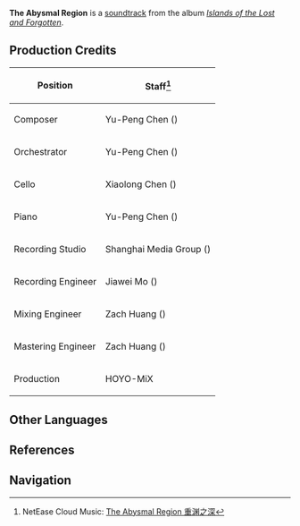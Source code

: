 {{Soundtrack Infobox
|title          =
|image          = Islands of the Lost and Forgotten.png
|album          = Islands of the Lost and Forgotten
|disc           = 2
|number         = 33
|featured       =
|featured2      =
|featured3      =
|featured_disc  =
|featured_disc2 =
|featured_disc3 =
|youtube_id     = -pPCKzy45gs
|youtube_time   = 1
|spotify_id     = 4jJFbX17jkBG9tE7KsyrlW
|played_in      = Enkanomiya
|during         = [[Enkanomiya]]
|domain         =
|previous       = Sink Into Oblivion
|next           = The Glooming Light
}}
'''The Abysmal Region''' is a [[soundtrack]] from the album ''[[Islands of the Lost and Forgotten]]''.

==Production Credits==
{| class="wikitable" style="text-align:left; height:0.5em"
! Position
! Staff<ref>NetEase Cloud Music: [https://music.163.com/#/song?id=1937111392 The Abysmal Region 重渊之深]</ref>
|-
! Composer
| Yu-Peng Chen ({{Lang|zh=陈致逸|mini=1}})
|-
! Orchestrator
| Yu-Peng Chen ({{Lang|zh=陈致逸|mini=1}})
|-
! Cello
| Xiaolong Chen ({{Lang|zh=陈小龙|mini=1}})
|-
! Piano
| Yu-Peng Chen ({{Lang|zh=陈致逸|mini=1}})
|-
! Recording Studio
| Shanghai Media Group ({{Lang|zh=上海广播大厦|mini=1}})
|-
! Recording Engineer
| Jiawei Mo ({{Lang|zh=莫家伟|mini=1}})
|-
! Mixing Engineer
| Zach Huang ({{Lang|zh=黄巍|mini=1}})
|-
! Mastering Engineer
| Zach Huang ({{Lang|zh=黄巍|mini=1}})
|-
! Production
| HOYO-MiX
|}
<!--
==Videos==
<gallery hideaddbutton="true" captionalign="center">
</gallery>

==Trivia==
-->
==Other Languages==
{{Other Languages
|default_hidden = 1
|en      = The Abysmal Region
|zhs     = 重渊之深
|zhs_rm  = Zhòng Yuān zhī Shēn
|ja      = 奥深き淵
|ja_rm   = Okufukai Fuchi{{Assumed}}
}}

==References==
{{Reflist}}

==Navigation==
{{Soundtrack Navbox|Islands of the Lost and Forgotten}}